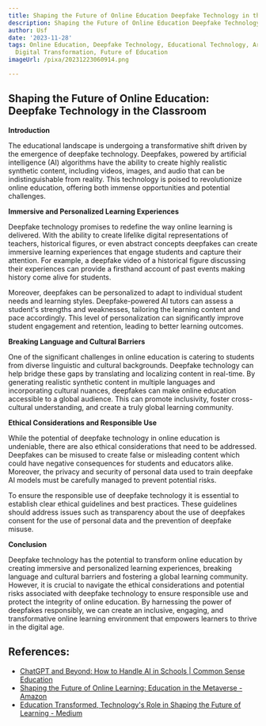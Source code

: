 ```yaml
---
title: Shaping the Future of Online Education Deepfake Technology in the Classroom
description: Shaping the Future of Online Education Deepfake Technology in the Classroom
author: Usf
date: '2023-11-28'
tags: Online Education, Deepfake Technology, Educational Technology, Artificial Intelligence,
  Digital Transformation, Future of Education
imageUrl: /pixa/20231223060914.png

---
```

## Shaping the Future of Online Education: Deepfake Technology in the Classroom

**Introduction**

The educational landscape is undergoing a transformative shift driven by the  emergence of deepfake  technology. Deepfakes, powered by artificial intelligence  (AI) algorithms have  the ability to create highly realistic synthetic content, including videos, images, and audio that can be indistinguishable from reality. This technology is poised to revolutionize online  education, offering both immense opportunities and potential challenges.

**Immersive and Personalized Learning Experiences**

Deepfake technology promises to redefine the  way online learning  is delivered. With the ability to create lifelike digital representations of teachers, historical figures, or even abstract concepts deepfakes can create immersive learning experiences that engage students  and capture their attention. For  example,  a deepfake video of a historical figure discussing their experiences can provide a firsthand account of past events making history come alive for students.

Moreover, deepfakes can be personalized to adapt to individual student needs and learning  styles.  Deepfake-powered AI tutors can assess a student's strengths and weaknesses, tailoring  the learning  content and pace accordingly. This level of personalization can significantly improve student engagement  and retention,  leading to better learning outcomes.

**Breaking Language and Cultural Barriers**

One of the significant challenges in online  education is catering to students from diverse linguistic and  cultural backgrounds. Deepfake technology  can help bridge these gaps by translating and localizing content in real-time. By  generating realistic synthetic  content in multiple languages and incorporating cultural nuances, deepfakes can make online education accessible to  a global  audience. This can promote inclusivity, foster cross-cultural understanding, and create a truly global learning community.

**Ethical Considerations and Responsible Use**

While the potential of deepfake technology in online education is undeniable, there are also ethical considerations that need to be addressed. Deepfakes can  be misused to  create false or misleading content which could have negative consequences for students and educators  alike. Moreover, the privacy  and security of personal data used  to train deepfake AI models  must be carefully managed to prevent potential risks.

To ensure  the responsible use of deepfake  technology it is essential to establish clear  ethical guidelines and best practices.  These guidelines should address issues such  as  transparency about the use of  deepfakes consent for  the use of personal  data and the prevention of deepfake misuse.

**Conclusion**

Deepfake technology has the potential to transform online education by creating immersive and personalized learning experiences, breaking  language  and cultural barriers and fostering a global learning community. However, it is  crucial to navigate the ethical considerations and potential  risks associated with deepfake technology to ensure responsible use and protect the integrity of online education. By harnessing the power of deepfakes responsibly,  we can create an inclusive, engaging, and transformative online learning environment that empowers  learners to thrive in the digital age.

## References:
- [ChatGPT and Beyond: How to Handle AI in Schools | Common Sense Education](https://www.commonsense.org/education/articles/chatgpt-and-beyond-how-to-handle-ai-in-schools)
- [Shaping the Future of Online Learning: Education in the Metaverse - Amazon](https://www.amazon.com/Shaping-Future-Online-Learning-Education/dp/1668465175)
- [Education Transformed, Technology's Role in Shaping the Future of Learning - Medium](https://medium.com/@naumanali.me/education-transformed-technologys-role-in-shaping-the-future-of-learning-97e8c95ac483)
